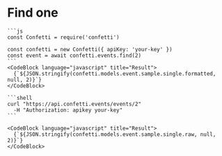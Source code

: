 
# Find one

<Parameters model={confetti.models.event} includeOnly={true} />

<Tabs>
  <TabItem value="javascript" label="JavaScript" default>

    ```js  
    const Confetti = require('confetti')

    const confetti = new Confetti({ apiKey: 'your-key' })
    const event = await confetti.events.find(2)
    ```
    <CodeBlock language="javascript" title="Result">
      {`${JSON.stringify(confetti.models.event.sample.single.formatted, null, 2)}`}
    </CodeBlock>

  </TabItem>
  <TabItem value="curl" label="cUrl">

    ```shell
    curl "https://api.confetti.events/events/2"
      -H "Authorization: apikey your-key"
    ```

    <CodeBlock language="javascript" title="Result">
      {`${JSON.stringify(confetti.models.event.sample.single.raw, null, 2)}`}
    </CodeBlock>
    
  </TabItem>
</Tabs>


